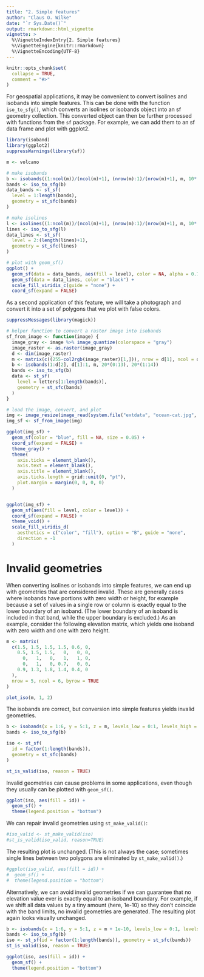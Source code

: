 ```yaml
---
title: "2. Simple features"
author: "Claus O. Wilke"
date: "`r Sys.Date()`"
output: rmarkdown::html_vignette
vignette: >
  %\VignetteIndexEntry{2. Simple features}
  %\VignetteEngine{knitr::rmarkdown}
  %\VignetteEncoding{UTF-8}
---
```


```r
knitr::opts_chunk$set(
  collapse = TRUE,
  comment = "#>"
)
```

For geospatial applications, it may be convenient to convert isolines and isobands into simple features. This can be done with the function `iso_to_sfg()`, which converts an isolines or isobands object into an sf geometry collection. This converted object can then be further processed with functions from the `sf` package. For example, we can add them to an sf data frame and plot with ggplot2. 


```r
library(isoband)
library(ggplot2)
suppressWarnings(library(sf))

m <- volcano

# make isobands
b <- isobands((1:ncol(m))/(ncol(m)+1), (nrow(m):1)/(nrow(m)+1), m, 10*(9:19), 10*(10:20))
bands <- iso_to_sfg(b)
data_bands <- st_sf(
  level = 1:length(bands),
  geometry = st_sfc(bands)
)

# make isolines
l <- isolines((1:ncol(m))/(ncol(m)+1), (nrow(m):1)/(nrow(m)+1), m, 10*(10:19))
lines <- iso_to_sfg(l)
data_lines <- st_sf(
  level = 2:(length(lines)+1),
  geometry = st_sfc(lines)
)

# plot with geom_sf()
ggplot() +
  geom_sf(data = data_bands, aes(fill = level), color = NA, alpha = 0.7) +
  geom_sf(data = data_lines, color = "black") +
  scale_fill_viridis_c(guide = "none") +
  coord_sf(expand = FALSE)
```

As a second application of this feature, we will take a photograph and convert it into a set of polygons that we plot with false colors.

```r
suppressMessages(library(magick))

# helper function to convert a raster image into isobands
sf_from_image <- function(image) {
  image_gray <- image %>% image_quantize(colorspace = "gray")
  image_raster <- as.raster(image_gray)
  d <- dim(image_raster)
  m <- matrix(c((255-col2rgb(image_raster)[1,])), nrow = d[1], ncol = d[2], byrow = TRUE)
  b <- isobands(1:d[2], d[1]:1, m, 20*(0:13), 20*(1:14))
  bands <- iso_to_sfg(b)
  data <- st_sf(
    level = letters[1:length(bands)],
    geometry = st_sfc(bands)
  )
}

# load the image, convert, and plot
img <- image_resize(image_read(system.file("extdata", "ocean-cat.jpg", package = "isoband")), "200x200")
img_sf <- sf_from_image(img)

ggplot(img_sf) + 
  geom_sf(color = "blue", fill = NA, size = 0.05) + 
  coord_sf(expand = FALSE) +
  theme_gray() +
  theme(
    axis.ticks = element_blank(),
    axis.text = element_blank(),
    axis.title = element_blank(),
    axis.ticks.length = grid::unit(0, "pt"),
    plot.margin = margin(0, 0, 0, 0)
  )


ggplot(img_sf) + 
  geom_sf(aes(fill = level, color = level)) + 
  coord_sf(expand = FALSE) +
  theme_void() + 
  scale_fill_viridis_d(
    aesthetics = c("color", "fill"), option = "B", guide = "none",
    direction = -1
  )
```

# Invalid geometries

When converting isolines or isobands into simple features, we can end up with geometries that are considered invalid. These are generally cases where isobands have portions with zero width or height, for example because a set of values in a single row or column is exactly equal to the lower boundary of an isoband. (The lower boundary of an isoband is included in that band, while the upper boundary is excluded.) As an example, consider the following elevation matrix, which yields one isoband with zero width and one with zero height.
```r
m <- matrix(
  c(1.5, 1.5, 1.5, 1.5, 0.6, 0,
    0.5, 1.5, 1.5,   0,   0, 0,
      0,   1,   0,   1,   1, 0,
      0,   1,   0, 0.7,   0, 0,
    0.9, 1.3, 1.8, 1.4, 0.4, 0
  ),
  nrow = 5, ncol = 6, byrow = TRUE
)

plot_iso(m, 1, 2)
```

The isobands are correct, but conversion into simple features yields invalid geometries.

```r
b <- isobands(x = 1:6, y = 5:1, z = m, levels_low = 0:1, levels_high = 1:2)
bands <- iso_to_sfg(b)

iso <- st_sf(
  id = factor(1:length(bands)),
  geometry = st_sfc(bands)
)

st_is_valid(iso, reason = TRUE)
```

Invalid geometries can cause problems in some applications, even though they usually can be plotted with `geom_sf()`.
```r
ggplot(iso, aes(fill = id)) + 
  geom_sf() +
  theme(legend.position = "bottom")
```

We can repair invalid geometries using `st_make_valid()`:
```r
#iso_valid <- st_make_valid(iso)
#st_is_valid(iso_valid, reason=TRUE)
```

The resulting plot is unchanged. (This is not always the case; sometimes single lines between two polygons are eliminated by `st_make_valid()`.)
```r
#ggplot(iso_valid, aes(fill = id)) +
#  geom_sf() +
#  theme(legend.position = "bottom")
```

Alternatively, we can avoid invalid geometries if we can guarantee that no elevation value ever is exactly equal to an isoband boundary. For example, if we shift all data values by a tiny amount (here, 1e-10) so they don't coincide with the band limits, no invalid geometries are generated. The resulting plot again looks visually unchanged.
```r
b <- isobands(x = 1:6, y = 5:1, z = m + 1e-10, levels_low = 0:1, levels_high = 1:2)
bands <- iso_to_sfg(b)
iso <- st_sf(id = factor(1:length(bands)), geometry = st_sfc(bands))
st_is_valid(iso, reason = TRUE)

ggplot(iso, aes(fill = id)) +
  geom_sf() +
  theme(legend.position = "bottom")
```
